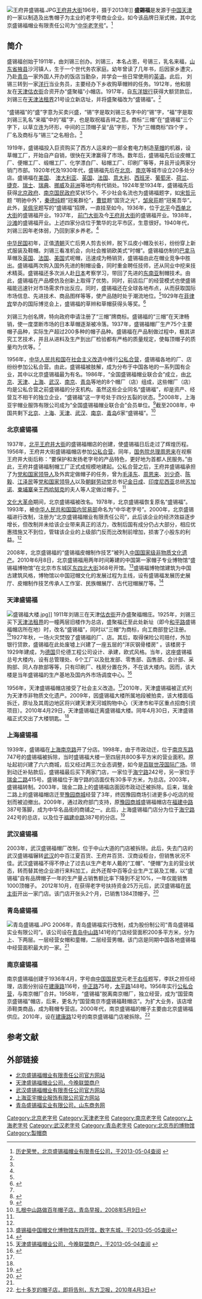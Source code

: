 [[File:王府井盛锡福.JPG|thumb]][[王府井大街|王府井大街]]196号，摄于2013年]]
'''盛錫福'''是发源于[[中国|中国]][[天津|天津]]的一家以制造及出售帽子为主业的老字号商业企业。如今该品牌日渐式微，其中北京盛锡福帽业有限责任公司为“[[中华老字号|中华老字号]]”。<ref name=lishi>[http://www.shengxifu.com.cn/c_aboutus/&FrontComContent_list01-1274260960375ContId=80bac1d7-225b-4913-b7a2-2ea67a121059&comContentId=80bac1d7-225b-4913-b7a2-2ea67a121059&comp_stats=comp-FrontComContent_list01-1274260960375.html 历史荣誉，北京盛锡福帽业有限责任公司，于2013-05-04查阅] {{webarchive|url=https://web.archive.org/web/20140227065126/http://www.shengxifu.com.cn/c_aboutus/%26FrontComContent_list01-1274260960375ContId%3D80bac1d7-225b-4913-b7a2-2ea67a121059%26comContentId%3D80bac1d7-225b-4913-b7a2-2ea67a121059%26comp_stats%3Dcomp-FrontComContent_list01-1274260960375.html |date=2014-02-27 }}</ref>

==简介==
盛锡福创始于1911年，由刘锡三创办。刘锡三，本名占恩，号锡三，乳名来福，[[山东省|山东省]][[掖县|掖县]]沙河镇人，生于一个世代务农家庭。幼年曾读了几年书，后因家乡遭灾，乃赴[[青岛|青岛]]一家外国人开办的饭店当勤杂，并学会一些日常使用的[[英语|英语]]。此后， 刘锡三转到一家[[洋行|洋行]]当业务员，主要经办下乡收购草帽辫的任务。1912年，他和朋友在[[天津|天津]][[估衣街|估衣街]]合资开办“盛聚福”小帽店。1917年，自[[东洋银行|东洋银行]]获得大额贷款后，刘锡三在[[天津法租界|天津法租界]]21号设立新店址，并将盛聚福改为“盛锡福”。<ref name=lishi/>

“盛锡福”的“盛”字意为买卖兴盛，“锡”字是取刘锡三名字中的“锡”字，“福”字是取刘锡三乳名“来福”中的“福”字，也是取祝福吉祥之意。商标“三帽”在“盛锡福”三个字下，以草立连为环形，中间的三顶帽子呈“品”字形，下为“三帽商标”四个字 。厂名及商标与“锡三”之名相合。<ref name=zgw/>

1919年，盛锡福投入巨资购买了西方人运来的一部全套电力制造[[草帽|草帽]]的机器，设草帽工厂，开始自产自销，很快在天津赢得了市场。数年后，盛锡福先后设皮帽工厂、便帽工厂、缎帽工厂、化学漂白厂、毡帽工厂、印刷厂等等，并且开设两家分销门市部。1920年代及1930年代，盛锡福先后在[[北京|北京]]、[[南京|南京]]等城市设立20多处分店。盛锡福在[[美国|美国]]、 [[澳大利亚|澳大利亚]]、[[英国|英国]]、[[法国|法国]]、[[意大利|意大利]]、[[西班牙|西班牙]]、[[葡萄牙|葡萄牙]]、[[荷兰|荷兰]]、[[捷克|捷克]]、[[瑞士|瑞士]]、[[瑞典|瑞典]]、[[挪威|挪威]]及[[非洲|非洲]]等地均有代销处。1924年至1934年，盛锡福先后获得[[北洋政府|北京政府]]、[[南京国民政府|南京国民政府]]奖状15个。不少社会名流也为盛锡福题字，如[[宋哲元|宋哲元]]题 “明驰中外”，[[秦德纯|秦德纯]]题“冠冕群伦”，[[曹锟|曹锟]]题“国货之光”，[[邹泉荪|邹泉荪]]题“冠冕吾华”。此外，[[吴佩孚|吴佩孚]]题写的“盛锡福”招牌，一直挂至如今。1936年，位于[[北平|北平]]今[[西单北大街|西单北大街]]的盛锡福开业。1937年， [[前门大街|前门大街]]及今[[王府井大街|王府井大街]]的盛锡福开业。1938年，[[五四大街|沙滩]]的盛锡福开业。上述四家分店位于繁华的北平市区，生意很好。1940年代，刘锡三因年老体弱，乃回到家乡养老。<ref name=lishi/>

[[中华民国|中华民国]]初年，正值[[清朝|清朝]]灭亡后男人剪去长辫，脱下瓜皮小帽及长衫，纷纷穿上新式服装及鞋帽。刘锡三看准机会，向社会推销欧美式“时帽”。盛锡福仿制的[[巴拿马|巴拿马]]草帽及[[英国|英国]]、[[法国|法国]]、[[美国|美国]]式呢帽，迅速成为畅销货，盛锡福由此在帽业竞争中胜出。盛锡福两次购入国外先进的制帽设备，同时重金聘任技师，还从同业中挖来技术精英。盛锡福还多次派人赴[[日本|日本]]考察学习，带回了先进的[[东南亚|东南亚]]制帽技术。由此，盛锡福在产品模仿及创新上取得了优势。同时，前店后厂的经营模式也使盛锡福能迅速针对市场需求作出反应。同时，盛锡福还在全球各地布点，从而获取国际市场信息、先进技术、商品图样等等，使产品随时处于潮流地位。<ref name=lishi/>1929年在[[菲律宾|菲律宾]]举办的国际博览会上，盛锡福的草辫和草帽获得头等奖。<ref name=zgw>{{Cite web |url=http://www.china.com.cn/culture/txt/2007-07/30/content_8601218.htm |title=盛锡福，中国网，2007-07-30 |access-date=2013-05-04 |archive-date=2016-03-05 |archive-url=https://web.archive.org/web/20160305084111/http://www.china.com.cn/culture/txt/2007-07/30/content_8601218.htm |dead-url=no }}</ref>
	
刘锡三为创名牌，特向政府申请注册了“三帽”牌商标。盛锡福的“三帽”在天津畅销，使一度垄断市场的日本草帽逐渐被冷落。1937年，盛锡福帽厂生产75个主要帽子品种，实际生产超过200多种的帽子品种。盛锡福在产品制做过程中，极其讲究工艺技术，并且从进料及生产到出厂检验都有严格的质量规定，使每顶帽子的质量均为优等。<ref name=lishi/>

1956年，[[中华人民共和国|中华人民共和国]]在[[社会主义改造|社会主义改造]]中推行[[公私合营|公私合营]]，盛锡福各地的厂、店纷纷参加公私合营。由此，盛锡福被肢解，成为分布于中国各地的一系列国有企业，其中以北京盛锡福最为有名。1986年，“全国盛锡福帽业联合会”成立，由[[北京|北京]]、[[天津|天津]]、[[上海|上海]]、[[武汉|武汉]]、[[南京|南京]]、[[青岛|青岛]]等地的8个帽厂（店）组成，这些帽厂（店）均是公私合营之前盛锡福的分支机构。虽然这些企业同名“盛锡福”，却是资产、经营互不相干的独立企业，“盛锡福”这一字号处于四分五裂的状态。<ref name=rmw>{{Cite web |url=http://www.people.com.cn/GB/paper53/6969/676804.html |title=盛锡福  振兴之路仍漫长（系列报道·老字号如何重振雄风），人民网，2002年08月14日 |access-date=2013年5月4日 |archive-date=2005年2月10日 |archive-url=https://web.archive.org/web/20050210013356/http://www.people.com.cn/GB/paper53/6969/676804.html |dead-url=no }}</ref>2008年，上海亚宇帽业服饰有限公司成为“全国盛锡福帽业联合会”会员单位。<ref>{{Cite web |url=http://www.yayuhat.com.cn/ |title=上海亚宇帽业服饰有限公司 |access-date=2013-05-04 |archive-url=https://web.archive.org/web/20150925090035/http://yayuhat.com.cn/ |archive-date=2015-09-25 |dead-url=yes }}</ref>截至2008年，中国共剩下[[北京|北京]]、[[上海|上海]]、[[天津|天津]]、[[武汉|武汉]]、[[南京|南京]]、[[青岛|青岛]]6家“盛锡福”。<ref name=qingdao>[http://zaobao.qingdaonews.com/html/2008-05/09/content_658071.htm 扎根中山路做百年帽子店，青岛早报，2008年5月9日]{{Dead link|date=2018年8月 |bot=InternetArchiveBot |fix-attempted=yes }}</ref>

===北京盛锡福===
{{中国非物质文化遗产 |
名称 = 盛锡福皮帽制作技艺 |
图片 = |
申报地区或单位 = [[北京市|北京市]][[东城区_(北京市)|东城区]] |
序号 = 896 |
编号项目 = Ⅷ-113 |
登录时间 = 2008年 |
备注 =  |
分类 = 传统技艺 |
|省区市 = 北京
}}
{{Infobox Museum
|name          = 盛锡福博物馆
|image         = 
|imagesize     = 250px
|caption       =
|map_type      =
|map_caption   = 
|latitude      =
|longitude     =
|established   = 2010年
|dissolved     =
|location      = {{CHN}}[[北京市|北京市]][[东城区_(北京市)|东城区]][[东四北大街|东四北大街]]368号
|type          = 
|visitors      = 
|director      = 
|curator       = 
|publictransit = 
|website       = 
}}
1937年，[[北平|北平]][[王府井大街|王府井大街]]的盛锡福帽店的创建，使盛锡福日后走过了辉煌历程。 1956年，王府井大街盛锡福帽店参加[[公私合营|公私合营]]。同年，[[中华人民共和国国务院总理|国务院总理]][[周恩来|周恩来]]在视察王府井大街后称：“要保护和发扬老字号的产品特色，更好地为首都人民服务。”由此，王府井盛锡福制帽工厂正式成规模地建起。公私合营之后，王府井盛锡福承担了为[[党和国家领导人|党和国家领导人]]及外宾定做帽子的任务，曾为[[毛泽东|毛泽东]]、[[周恩来|周恩来]]、[[刘少奇|刘少奇]]、[[陈毅|陈毅]]、[[江泽民|江泽民]]等[[党和国家领导人|党和国家领导人]]以及[[朝鲜劳动党|朝鲜劳动党]]总书记[[金日成|金日成]]、[[印度尼西亚|印度尼西亚]]总统[[苏加诺|苏加诺]]、[[柬埔寨|柬埔寨]]亲王[[西哈努克|西哈努克]]的夫人等人定做过帽子。<ref name=lishi/>

[[文化大革命|文化大革命]]期间，北京盛锡福被改名。1978年，北京盛锡福恢复原名“盛锡福”。1993年，被[[中华人民共和国国内贸易部|中华人民共和国国内贸易部]]命名为“中华老字号”。2000年，北京盛锡福进行改制，注册为“北京盛锡福帽业有限责任公司”，此后该企业的经济效益逐步增长，但改制并未给该企业带来真正的活力，改制后国有成分仍占大部分，相应优惠措施又不到位，管辖该企业的上级部门反而比改制前增加，损害了小股东的利益。<ref name=rmw/>

2008年，北京盛锡福的“盛锡福皮帽制作技艺”被列入[[中国国家级非物质文化遗产列表|中国国家级非物质文化遗产]]。2010年6月8日，北京盛锡福用两年时间筹建的中国第一家帽子专业博物馆“盛锡福博物馆”在北京市东城区[[东四北大街|东四北大街]]368号开馆。<ref>[http://www.bjdch.gov.cn/n5687274/n5724043/n5726970/8998618.html 盛锡福中国帽文化博物馆东四开馆，数字东城，于2013-05-05查阅]{{dead link|date=2018年4月 |bot=InternetArchiveBot |fix-attempted=yes }}</ref>盛锡福博物馆建筑为中国古建筑风格，博物馆以中国冠帽文化的发展过程为主线，设有盛锡福发展历史展厅、皮帽制作技艺传承人工作室、民族帽展厅、古代冠帽展厅等。<ref>{{Cite web |url = http://cass.cssn.cn/xuezhejiayuan/201506/t20150612_2031689.html |title = 盛锡福博物馆 |author = 朱高磊 |date =  |publisher = 中国社会科学院专刊2015年总第299期 |language =  |accessdate =  |quote =  |archive-date = 2017-01-18 |archive-url = https://web.archive.org/web/20170118135447/http://cass.cssn.cn/xuezhejiayuan/201506/t20150612_2031689.html |dead-url = no }}</ref>

===天津盛锡福===
[[File:盛锡福大楼.jpg|thumb]]]]
{{seealso|盛锡福大楼}}
1911年刘锡三在天津[[估衣街|估衣街]]开办盛聚福帽庄。1925年，刘锡三买下[[天津法租界|天津法租界]]的一幢两层旧楼作为总店，盛聚福迁至此处新址（即今[[和平路|和平路]]盛锡福帽店所在地）时，改名“盛锡福”，同时以“三帽”为商标，向工商部登记注册。<ref name=jw>[http://www.jwb.com.cn/art/2011/7/28/art_58_46.html 天津盛锡福帽业公司，今晚联盟商户，于2013-05-04查阅] {{webarchive|url=https://web.archive.org/web/20130118214948/http://www.jwb.com.cn/art/2011/7/28/art_58_46.html |date=2013-01-18 }}</ref>1927年秋，一场火灾焚毁了盛锡福的厂、店。其后，取得保险公司赔付，外加银行贷款，盛锡福在此处废墟上兴建了一座五层的“洋灰钢骨楼房” 。该楼房于1929年建成，为[[德国|德国]]贝伦德工程公司设计、承建，欧式风格。当年，这座盛锡福总号大楼内，设有总管理处、6个工厂以及批发部、零售部、函售部、会计部、采购部、同人存款部等等，只有印刷厂、栈房分置在外，不在该大楼内。因而，该大楼是当年盛锡福的生产基地及国内外市场调度中心。<ref name=zgxww>{{Cite web |url=http://www.chinanews.com/cul/2011/08-03/3231837.shtml |title=天津80多年盛锡福大楼拆迁悬而未决，中国新闻网，2011年08月03日 |access-date=2013年5月4日 |archive-date=2021年1月17日 |archive-url=https://web.archive.org/web/20210117165859/http://www.chinanews.com/cul/2011/08-03/3231837.shtml |dead-url=no }}</ref>

1956年，天津盛锡福帽店接受了社会主义改造。<ref name=jw/>2010年，天津盛锡福被正式列为天津市非物质文化遗产。2009年，因盛锡福大楼所属地段被拍卖，该大楼面临拆迁，原址及其周边地区将兴建天津天河城购物中心（天津市和平区重点招商引资项目）。2010年4月29日，天津盛锡福迁离盛锡福大楼。同年4月30日，天津盛锡福正式交出了大楼钥匙。<ref name=zgxww/>

===上海盛锡福===
1939年，盛锡福在[[上海|上海]][[南京路|南京路]]开了分店。1998年，由于市政动迁，位于[[南京东路|南京东路]]747号的盛锡福被拆除，当时盛锡福大楼一至四层共800多平方米的营业面积。原址起初兴建了六六商城，后又经过两三次业态调整，如今是[[百联世茂国际广场|百联世茂国际广场]]。领到动迁补贴款后，盛锡福最后买下两家门店，一家位于[[海宁路|海宁路]]242号，另一家位于[[瑞金二路|瑞金二路]]415号。盛锡福位于海宁路的店面仅有30多平方米，为总店。2003年，盛锡福转制。2003年，瑞金二路上的盛锡福店面因市政动迁被拆除。后来，瑞金二路上的盛锡福帽店迁至[[豫园商城|豫园商城]]经营了3年，终因豫园商场引进更多小吃店的规划而被迫撤出。2009年，通过政府部门支持，原[[豫园商城|豫园商城]]盛锡福帽店在[[福建中路|福建中路]]387号落脚，成为中华名品街的商铺之一。此后，上海盛锡福门店分为位于[[海宁路|海宁路]]242号的总店，以及位于[[福建中路|福建中路]]387号的分店。<ref>{{Cite web |url=http://roll.sohu.com/20110816/n316452008.shtml |title=20年不到 近7成老字号迁离南京路，搜狐，2011年08月16日 |access-date=2013年5月4日 |archive-date=2019年8月14日 |archive-url=https://web.archive.org/web/20190814203106/http://roll.sohu.com/20110816/n316452008.shtml |dead-url=no }}</ref>

===武汉盛锡福===
2003年，武汉盛锡福帽厂改制，位于中山大道的门店被拆除。此后，失去门店的武汉盛锡福辗转[[武汉|武汉]]的中百江夏百货、王府井百货、汉商设柜台，但销售状况不佳。武汉盛锡福不得不停止了过去以生产老年人戴的“工帽”、“便帽”为主的营业状态，转而替其他企业进行来料加工，此外还帮中百等企业生产工装及工帽，以“盛锡福”自有品牌帽子一年的生产量占销售额比率下降到不足10%，一年仅能销售1000顶帽子。 2012年10月，在获得老字号扶持资金25万元后，武汉盛锡福在[[民主街|民主街]]开出一家门店。该门店开张头2个月，已销售1384顶帽子。<ref>{{Cite web |url=http://www.chinadaily.com.cn/hqcj/zgjj/2013-01-17/content_8058273.html |title=武汉"盛锡福"流浪10年终有家 开业2月卖帽子千顶，中国日报网，2013-01-17 |access-date=2013-05-04 |archive-date=2016-03-05 |archive-url=https://web.archive.org/web/20160305090112/http://www.chinadaily.com.cn/hqcj/zgjj/2013-01-17/content_8058273.html |dead-url=no }}</ref>

===青岛盛锡福===
[[File:青岛盛锡福.JPG|thumb]]
2006年，青岛盛锡福实行改制，成为股份制公司“青岛盛锡福实业有限公司”。该公司设在[[青岛|青岛]][[中山路_(青岛)|中山路]]141号的门店经营面积200多平方米，分为上、下两层。一层经营女帽和童帽，二层经营男帽。该门店是同期中国各地盛锡福中经营面积最大的一家。<ref name=qingdao/>

===南京盛锡福===
南京盛锡福创建于1936年4月，字号由[[中国国民党|中国国民党]]元老[[于右任|于右任]]题写，李跃之担任经理，店面分别设在[[建康路|建康路]]116号，[[中正路|中正路]]75号，[[太平南路|太平路]]148号。1956年实行[[公私合营|公私合营]]，与南京帽厂合并。1958年，“盛锡福”脱离南京帽厂，独立经营，成为“国营南京盛锡福”帽店，后来，更名为“国营南京市盛锡福鞋帽店”。为扩大业务，该店增添鞋类商品，成为鞋帽专营店。2000年代，南京盛锡福的帽子主要由北京盛锡福供应。2010年，设在[[建康路|建康路]]12号的南京盛锡福门店被拆除。<ref>[http://dfwb.njnews.cn/html/2010-04/03/content_487743.htm 七十多岁的帽子店，即将告别，东方卫报，2010年4月3日]{{dead link|date=2018年4月 |bot=InternetArchiveBot |fix-attempted=yes }}</ref>

==参考文献==
{{reflist}}

==外部链接==
*[https://web.archive.org/web/20130606120018/http://www.shengxifu.com.cn/ 北京盛锡福帽业有限责任公司官方网站]
*[https://web.archive.org/web/20130118214948/http://www.jwb.com.cn/art/2011/7/28/art_58_46.html 天津盛锡福帽业公司，今晚联盟商户]
*[https://web.archive.org/web/20130719170155/http://whsxf.com/ 武汉盛锡福帽业有限责任公司官方网站]
*[https://web.archive.org/web/20150925090035/http://yayuhat.com.cn/ 上海亚宇帽业服饰有限公司官方网站]
*[https://web.archive.org/web/20110710054528/http://www.shandongbusiness.gov.cn/public/zhuanti/laozihao/right.php?id=13 青岛盛锡福实业有限公司，山东商务网]

{{老北京城}}
[[Category:北京老字号|Category:北京老字号]]
[[Category:天津老字号|Category:天津老字号]]
[[Category:南京老字号|Category:南京老字号]]
[[Category:上海老字号|Category:上海老字号]]
[[Category:武汉老字号|Category:武汉老字号]]
[[Category:青岛老字号|Category:青岛老字号]]
[[Category:北京市的博物馆|Category:北京市的博物馆]]
[[Category:製帽商|Category:製帽商]]